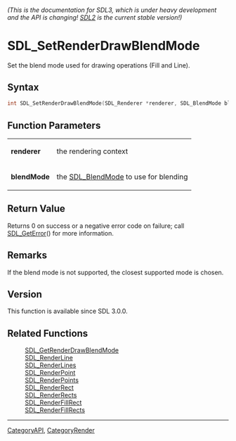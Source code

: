 ====== (This is the documentation for SDL3, which is under heavy development and the API is changing! [https://wiki.libsdl.org/SDL2/ SDL2] is the current stable version!) ======
= SDL_SetRenderDrawBlendMode =

Set the blend mode used for drawing operations (Fill and Line).

== Syntax ==

<syntaxhighlight lang='c'>
int SDL_SetRenderDrawBlendMode(SDL_Renderer *renderer, SDL_BlendMode blendMode);
</syntaxhighlight>

== Function Parameters ==

{|
|'''renderer'''
|the rendering context
|-
|'''blendMode'''
|the [[SDL_BlendMode]] to use for blending
|}

== Return Value ==

Returns 0 on success or a negative error code on failure; call
[[SDL_GetError]]() for more information.

== Remarks ==

If the blend mode is not supported, the closest supported mode is chosen.

== Version ==

This function is available since SDL 3.0.0.

== Related Functions ==

:[[SDL_GetRenderDrawBlendMode]]
:[[SDL_RenderLine]]
:[[SDL_RenderLines]]
:[[SDL_RenderPoint]]
:[[SDL_RenderPoints]]
:[[SDL_RenderRect]]
:[[SDL_RenderRects]]
:[[SDL_RenderFillRect]]
:[[SDL_RenderFillRects]]

----
[[CategoryAPI]], [[CategoryRender]]


